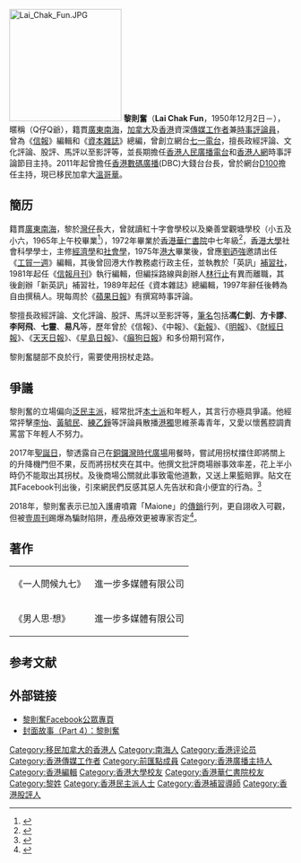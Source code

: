 {{Infobox person
| subject_name   = 黎則奮 
| image_name     = Lai Chak Fun in June 2015.JPG
| image_caption  = 2015年[[維園燭光晚會|維園燭光晚會]]前夕的講座
| 籍貫            = [[廣東|廣東]][[南海區|南海]]
| date_of_birth  = {{Birth_date_and_age|1950|12|2}}
| place_of_birth = {{CHN}}
| nationality    = {{CNHK}}
| date_of_death  = 
| place_of_death = 
| occupation     = [[傳媒工作者|傳媒工作者]]、[[時事評論員|時事評論員]]、《[[信報|信報]]》編輯、《[[資本雜誌|資本雜誌]]》[[總編輯|總編輯]]、[[香港人民廣播電台|香港人民廣播電台]]和[[香港人網|香港人網]]時事評論節目主持
}}
[[File:Lai_Chak_Fun.JPG|200px]]
'''黎則奮'''（'''Lai Chak Fun'''，1950年12月2日－），暱稱（Q仔Q爺），籍貫[[廣東|廣東]][[南海區|南海]]，[[加拿大|加拿大]]及[[香港|香港]]資深[[傳媒工作者|傳媒工作者]]兼[[時事評論員|時事評論員]]，曾為《[[信報|信報]]》編輯和《[[資本雜誌|資本雜誌]]》總編，曾創立網台[[七一電台|七一電台]]，擅長政經評論、文化評論、股評、馬評以至影評等，並長期擔任[[香港人民廣播電台|香港人民廣播電台]]和[[香港人網|香港人網]]時事評論節目主持。2011年起曾擔任[[香港數碼廣播|香港數碼廣播]](DBC)大錢台台長，曾於網台[[D100|D100]]擔任主持，現已移民加拿大[[溫哥華|溫哥華]]。

==簡历==
籍貫[[廣東|廣東]][[南海區|南海]]，黎於[[灣仔|灣仔]]長大，曾就讀紅十字會學校以及樂善堂觀塘學校（小五及小六，1965年上午校畢業<ref>{{cite news |title=十七學校畢業禮 樂善堂校 |url=https://mmis.hkpl.gov.hk/coverpage/-/coverpage/view?_coverpage_WAR_mmisportalportlet_hsf=%E6%A8%82%E5%96%84%E5%A0%82&p_r_p_-1078056564_c=QF757YsWv5%2BakvA8rFW5EubiYofEebRi&_coverpage_WAR_mmisportalportlet_o=385&_coverpage_WAR_mmisportalportlet_actual_q=%28%20verbatim_dc.collection%3A%28%22Old%5C%20HK%5C%20Newspapers%22%29%20%29%20AND+%28%20%28%20allTermsMandatory%3A%28true%29%20OR+all_dc.title%3A%28%E6%A8%82%E5%96%84%E5%A0%82%29%20OR+all_dc.creator%3A%28%E6%A8%82%E5%96%84%E5%A0%82%29%20OR+all_dc.contributor%3A%28%E6%A8%82%E5%96%84%E5%A0%82%29%20OR+all_dc.subject%3A%28%E6%A8%82%E5%96%84%E5%A0%82%29%20OR+fulltext%3A%28%E6%A8%82%E5%96%84%E5%A0%82%29%20OR+all_dc.description%3A%28%E6%A8%82%E5%96%84%E5%A0%82%29%20%29%20%29&_coverpage_WAR_mmisportalportlet_sort_field=dc.publicationdate_bsort&_coverpage_WAR_mmisportalportlet_sort_order=asc&_coverpage_WAR_mmisportalportlet_filter=dc.publicationdate_dt%3A%5B1960-01-01T00%3A00%3A00Z+TO+1969-12-31T15%3A59%3A59Z%5D |page=13 |language= |publisher=華僑日報 | date=1965-07-28 |accessdate=2022-02-03 |quote= }}</ref>），1972年畢業於[[香港華仁書院|香港華仁書院]]中七年級<ref>{{cite news |title=香港華仁應屆 畢業學生名單 |url=https://mmis.hkpl.gov.hk/coverpage/-/coverpage/view?_coverpage_WAR_mmisportalportlet_hsf=%E7%95%A2%E6%A5%AD%E5%85%B8%E7%A6%AE&p_r_p_-1078056564_c=QF757YsWv59IJkls4ouG34xoDASvbZbz&_coverpage_WAR_mmisportalportlet_o=224&_coverpage_WAR_mmisportalportlet_actual_q=%28%20verbatim_dc.collection%3A%28%22Old%5C%20HK%5C%20Newspapers%22%29%20%29%20AND+%28%20%28%20allTermsMandatory%3A%28true%29%20OR+all_dc.title%3A%28%E7%95%A2%E6%A5%AD%E5%85%B8%E7%A6%AE%29%20OR+all_dc.creator%3A%28%E7%95%A2%E6%A5%AD%E5%85%B8%E7%A6%AE%29%20OR+all_dc.contributor%3A%28%E7%95%A2%E6%A5%AD%E5%85%B8%E7%A6%AE%29%20OR+all_dc.subject%3A%28%E7%95%A2%E6%A5%AD%E5%85%B8%E7%A6%AE%29%20OR+fulltext%3A%28%E7%95%A2%E6%A5%AD%E5%85%B8%E7%A6%AE%29%20OR+all_dc.description%3A%28%E7%95%A2%E6%A5%AD%E5%85%B8%E7%A6%AE%29%20%29%20%29&_coverpage_WAR_mmisportalportlet_sort_field=dc.publicationdate_bsort&_coverpage_WAR_mmisportalportlet_sort_order=asc&_coverpage_WAR_mmisportalportlet_filter=dc.publicationdate_dt%3A%5B1970-01-01T00%3A00%3A00Z+TO+1979-12-31T15%3A59%3A59Z%5D |page=19 |language= |publisher=華僑日報 | date=1972-11-18 |accessdate=2022-03-29 |quote= }}</ref>，[[香港大學|香港大學]]社會科學學士，主修[[經濟學|經濟學]]和[[社會學|社會學]]，1975年[[港大|港大]]畢業後，曾應[[劉迺強|劉迺強]]邀請出任《[[工貿一週|工貿一週]]》編輯，其後曾回港大作教務處行政主任，並執教於「英訊」[[補習社|補習社]]，1981年起任《[[信報月刊|信報月刊]]》執行編輯，但編採路線與創辦人[[林行止|林行止]]有異而離職，其後創辦「新英訊」補習社，1989年起任《資本雜誌》總編輯，1997年辭任後轉為自由撰稿人。現每周於《[[蘋果日報|蘋果日報]]》有撰寫時事評論。 

黎擅長政經評論、文化評論、股評、馬評以至影評等，[[筆名|筆名]]包括'''馮仁釗'''、'''方卡謬'''、'''李阿飛'''、'''七靈'''、'''易凡'''等，歷年曾於《信報》、《中報》、《[[新報_(香港)|新報]]》、《[[明報|明報]]》、《[[財經日報|財經日報]]》、《[[天天日報|天天日報]]》、《[[星島日報|星島日報]]》、《[[癲狗日報|癲狗日報]]》和多份期刊寫作，

黎則奮腿部不良於行，需要使用拐杖走路。

==爭議==
黎則奮的立場偏向[[泛民主派|泛民主派]]，經常批評[[本土派|本土派]]和年輕人，其言行亦極具爭議。他經常抨擊[[李怡|李怡]]、[[黃毓民|黃毓民]]、[[練乙錚|練乙錚]]等評論員散播[[港獨|港獨]]思維荼毒青年，又愛以懷舊腔調責罵當下年輕人不努力。

2017年[[聖誕日|聖誕日]]，黎透露自己在[[銅鑼灣|銅鑼灣]][[時代廣場_(香港)|時代廣場]]用餐時，嘗試用拐杖擋住即將關上的升降機門但不果，反而將拐杖夾在其中。他撰文批評商場辦事效率差，花上半小時仍不能取出其拐杖。及後商場公關就此事致電他道歉，又送上果籃賠罪。貼文在其Facebook刊出後，引來網民們反感其惡人先告狀和貪小便宜的行為。<ref>{{cite news |title=網台主持黎則奮拐杖阻關門致壞 Lift！嘆職員效率慢反被網民鬧爆 |url=https://ezone.ulifestyle.com.hk/article/1978118 |accessdate=2020-12-24 |work=[[E-zone|E-zone]] |date=2017-12-27}}</ref>

2018年，黎則奮表示已加入護膚噴霧「Maione」的[[傳銷|傳銷]]行列，更自詡收入可觀，但被[[壹周刊|壹周刊]]踢爆為騙財陷阱，產品療效更被專家否定<ref>{{cite news |title=3萬人網上「直銷」神奇噴霧 下線接貨送「十倍股」新招 |url=https://hk.nextmgz.com/article/2_566174_0/%E5%B0%81%E9%9D%A2-%E6%94%BE%E8%9B%87%E8%B8%A2%E7%88%86%E5%9B%9B%E9%83%A8%E6%9B%B2-%E4%B8%80-3%E8%90%AC%E4%BA%BA%E7%B6%B2%E4%B8%8A-%E7%9B%B4%E9%8A%B7-%E7%A5%9E%E5%A5%87%E5%99%B4%E9%9C%A7-%E4%B8%8B%E7%B7%9A%E6%8E%A5%E8%B2%A8%E9%80%81-%E5%8D%81%E5%80%8D%E8%82%A1-%E6%96%B0%E6%8B%9B |accessdate=2020-12-24 |work=[[壹週刊|壹週刊]] |date=2018-01-03}}</ref>。

==著作==
{|
|《一人問候九七》
|進一步多媒體有限公司
|-
|《男人思‧想》
|進一步多媒體有限公司
|}


==参考文献==
{{reflist}}

==外部链接==
* [http://zh-hk.facebook.com/ChakFunLai?viewas=0&sk=info 黎則奮Facebook公眾專頁]{{Dead link|date=2018年6月 |bot=InternetArchiveBot |fix-attempted=no }}
* [https://web.archive.org/web/20160306010648/http://mingpaoweekly.com/contents?id=12652 封面故事（Part 4）：黎則奮]

{{DEFAULTSORT:L}}
[[Category:移民加拿大的香港人|Category:移民加拿大的香港人]]
[[Category:南海人|Category:南海人]]
[[Category:香港评论员|Category:香港评论员]]
[[Category:香港傳媒工作者|Category:香港傳媒工作者]]
[[Category:前匯點成員|Category:前匯點成員]]
[[Category:香港廣播主持人|Category:香港廣播主持人]]
[[Category:香港編輯|Category:香港編輯]]
[[Category:香港大學校友|Category:香港大學校友]]
[[Category:香港華仁書院校友|Category:香港華仁書院校友]]
[[Category:黎姓|Category:黎姓]]
[[Category:香港民主派人士|Category:香港民主派人士]]
[[Category:香港補習導師|Category:香港補習導師]]
[[Category:香港股評人|Category:香港股評人]]